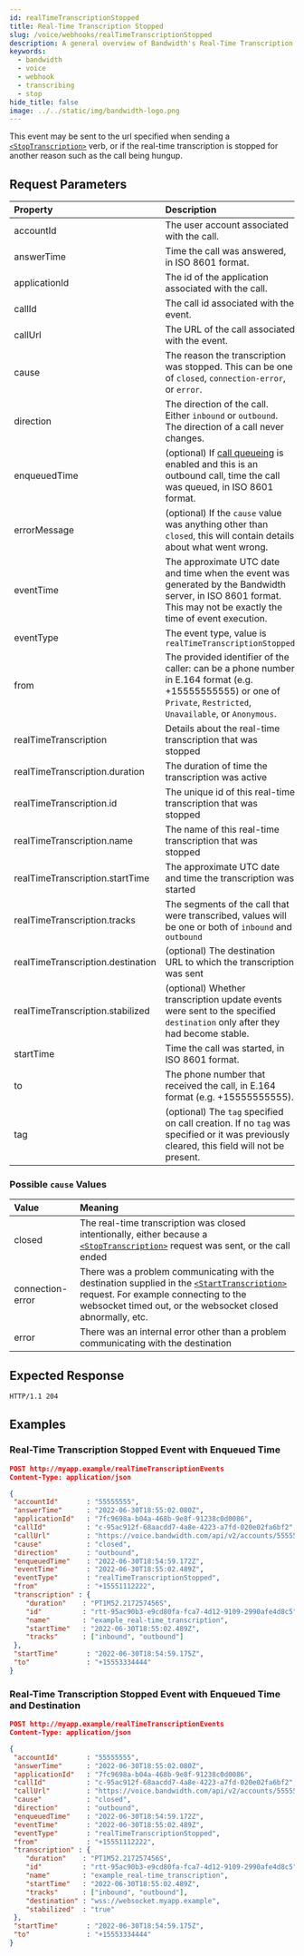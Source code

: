 ```yaml
---
id: realTimeTranscriptionStopped
title: Real-Time Transcription Stopped
slug: /voice/webhooks/realTimeTranscriptionStopped
description: A general overview of Bandwidth's Real-Time Transcription Stopped Webhook
keywords:
  - bandwidth
  - voice
  - webhook
  - transcribing
  - stop
hide_title: false
image: ../../static/img/bandwidth-logo.png
---
```


This event may be sent to the url specified when sending a [`<StopTranscription>`][1] verb, or if the real-time transcription is stopped for another reason such as the call being hungup.

## Request Parameters

| Property                | Description  |
|:------------------------|:-------------|
| accountId               | The user account associated with the call. |
| answerTime              | Time the call was answered, in ISO 8601 format. |
| applicationId           | The id of the application associated with the call. |
| callId                  | The call id associated with the event. |
| callUrl                 | The URL of the call associated with the event. |
| cause                   | The reason the transcription was stopped. This can be one of `closed`, `connection-error`,  or `error`. |
| direction               | The direction of the call. Either `inbound` or `outbound`. The direction of a call never changes. |
| enqueuedTime            | (optional) If [call queueing](/apis/voice#operation/createCall/) is enabled and this is an outbound call, time the call was queued, in ISO 8601 format. |
| errorMessage            | (optional) If the `cause` value was anything other than `closed`, this will contain details about what went wrong. |
| eventTime               | The approximate UTC date and time when the event was generated by the Bandwidth server, in ISO 8601 format. This may not be exactly the time of event execution. |
| eventType               | The event type, value is `realTimeTranscriptionStopped` |
| from                    | The provided identifier of the caller: can be a phone number in E.164 format (e.g. +15555555555) or one of `Private`, `Restricted`, `Unavailable`, or `Anonymous`. |
| realTimeTranscription             | Details about the real-time transcription that was stopped |
| realTimeTranscription.duration    | The duration of time the transcription was active |
| realTimeTranscription.id          | The unique id of this real-time transcription that was stopped |
| realTimeTranscription.name        | The name of this real-time transcription that was stopped |
| realTimeTranscription.startTime   | The approximate UTC date and time the transcription was started |
| realTimeTranscription.tracks      | The segments of the call that were transcribed, values will be one or both of `inbound` and `outbound` |
| realTimeTranscription.destination | (optional) The destination URL to which the transcription was sent |
| realTimeTranscription.stabilized               | (optional) Whether transcription update events were sent to the specified `destination` only after they had become stable. |
| startTime               | Time the call was started, in ISO 8601 format. |
| to                      | The phone number that received the call, in E.164 format (e.g. +15555555555). |
| tag                     | (optional) The `tag` specified on call creation. If no `tag` was specified or it was previously cleared, this field will not be present. |

### Possible `cause` Values

| Value            | Meaning |
|:-----------------|:-------------------------------------------------------------------------------------------------------------------------------------------------------------------------------------------------|
| closed           | The real-time transcription was closed intentionally, either because a [`<StopTranscription>`][1] request was sent, or the call ended |
| connection-error | There was a problem communicating with the destination supplied in the [`<StartTranscription>`][2] request. For example connecting to the websocket timed out, or the websocket closed abnormally, etc. |
| error            | There was an internal error other than a problem communicating with the destination |

## Expected Response

```http
HTTP/1.1 204
```

## Examples

### Real-Time Transcription Stopped Event with Enqueued Time

```json
POST http://myapp.example/realTimeTranscriptionEvents
Content-Type: application/json

{
 "accountId"       : "55555555",
 "answerTime"      : "2022-06-30T18:55:02.080Z",
 "applicationId"   : "7fc9698a-b04a-468b-9e8f-91238c0d0086",
 "callId"          : "c-95ac912f-68aacdd7-4a8e-4223-a7fd-020e02fa6bf2",
 "callUrl"         : "https://voice.bandwidth.com/api/v2/accounts/55555555/calls/c-95ac912f-68aacdd7-4a8e-4223-a7fd-020e02fa6bf2",
 "cause"           : "closed",
 "direction"       : "outbound",
 "enqueuedTime"    : "2022-06-30T18:54:59.172Z",
 "eventTime"       : "2022-06-30T18:55:02.489Z",
 "eventType"       : "realTimeTranscriptionStopped",
 "from"            : "+15551112222",
 "transcription" : {
    "duration"    : "PT1M52.217257456S",
    "id"          : "rtt-95ac90b3-e9cd80fa-fca7-4d12-9109-2990afe4d8c5",
    "name"        : "example_real-time_transcription",
    "startTime"   : "2022-06-30T18:55:02.489Z",
    "tracks"      : ["inbound", "outbound"]
 },
 "startTime"       : "2022-06-30T18:54:59.175Z",
 "to"              : "+15553334444"
}
```

### Real-Time Transcription Stopped Event with Enqueued Time and Destination

```json
POST http://myapp.example/realTimeTranscriptionEvents
Content-Type: application/json

{
 "accountId"       : "55555555",
 "answerTime"      : "2022-06-30T18:55:02.080Z",
 "applicationId"   : "7fc9698a-b04a-468b-9e8f-91238c0d0086",
 "callId"          : "c-95ac912f-68aacdd7-4a8e-4223-a7fd-020e02fa6bf2",
 "callUrl"         : "https://voice.bandwidth.com/api/v2/accounts/55555555/calls/c-95ac912f-68aacdd7-4a8e-4223-a7fd-020e02fa6bf2",
 "cause"           : "closed",
 "direction"       : "outbound",
 "enqueuedTime"    : "2022-06-30T18:54:59.172Z",
 "eventTime"       : "2022-06-30T18:55:02.489Z",
 "eventType"       : "realTimeTranscriptionStopped",
 "from"            : "+15551112222",
 "transcription" : {
    "duration"    : "PT1M52.217257456S",
    "id"          : "rtt-95ac90b3-e9cd80fa-fca7-4d12-9109-2990afe4d8c5",
    "name"        : "example_real-time_transcription",
    "startTime"   : "2022-06-30T18:55:02.489Z",
    "tracks"      : ["inbound", "outbound"],
    "destination" : "wss://websocket.myapp.example",
    "stabilized"  : "true"
 },
 "startTime"       : "2022-06-30T18:54:59.175Z",
 "to"              : "+15553334444"
}
```

[1]: /docs/voice/bxml/stopTranscription
[2]: /docs/voice/bxml/startTranscription
